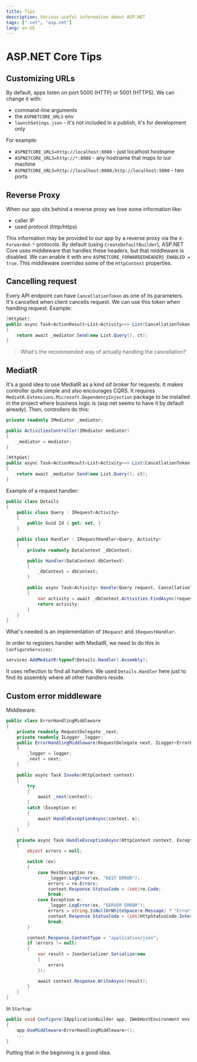 ```yaml
---
title: Tips
description: Various useful information about ASP.NET
tags: [".net", "asp.net"]
lang: en-US
---
```



# ASP.NET Core Tips

## Customizing URLs

By default, apps listen on port 5000 (HTTP) or 5001 (HTTPS). We can change it with:

- command-line arguments
- the `ASPNETCORE_URLS` env
- `launchSetings.json` - it's not included in a publish, it's for development
  only

For example:

- `ASPNETCORE_URLS=http://localhost:8080` - just localhost hostname
- `ASPNETCORE_URLS=http://*:8080` - any hostname that maps to our machine
- `ASPNETCORE_URLS=http://localhost:8080;http://localhost:5000` - two ports

## Reverse Proxy

When our app sits behind a reverse proxy we lose some information like:

- caller IP
- used protocol (http/https)

This information may be provided to our app by a reverse proxy via the
`X-Forwarded-*` protocols. By default (using `CreateDefaultBuilder`), ASP.NET
Core uses middleware that handles these headers, but that middleware is
disabled. We can enable it with env `ASPNETCORE_FORWARDEDHEADERS_ENABLED =
true`. This middleware overrides some of the `HttpContext` properties.

## Cancelling request

Every API endpoint can have `CancellationToken` as one of its parameters. It's
cancelled when client cancells request. We can use this token when handling
request. Example:

```csharp
[HttpGet]
public async Task<ActionResult<List<Activity>>> List(CancellationToken ct)
{
    return await _mediator.Send(new List.Query(), ct);
}
```

> What's the recommended way of actually handling the cancellation?

## MediatR

It's a good idea to use MediatR as a kind oif broker for requests. It makes
controller quite simple and also encourages CQRS. It requires
`MediatR.Extensions.Microsoft.DependencyInjection` package to be installed in
the project where business logic is (asp.net seems to have it by default
already). Then, controllers do this:

```csharp
private readonly IMediator _mediator;

public ActivitiesController(IMediator mediator)
{
    _mediator = mediator;
}

[HttpGet]
public async Task<ActionResult<List<Activity>>> List(CancellationToken ct)
{
    return await _mediator.Send(new List.Query(), ct);
}
```

Example of a request handler:

```csharp
public class Details
{
    public class Query : IRequest<Activity>
    {
        public Guid Id { get; set; }
    }

    public class Handler : IRequestHandler<Query, Activity>
    {
        private readonly DataContext _dbContext;

        public Handler(DataContext dbContext)
        {
            _dbContext = dbContext;
        }

        public async Task<Activity> Handle(Query request, CancellationToken cancellationToken)
        {
            var activity = await _dbContext.Activities.FindAsync(request.Id);
            return activity;
        }
    }
}
```

What's needed is an implementation of `IRequest` and `IRequestHandler`.

In order to registers handler with MediatR, we need to do this in
`ConfigureServices`:

```csharp
services.AddMediatR(typeof(Details.Handler).Assembly);
```

It uses reflection to find all handlers. We used `Details.Handler` here just to
find its assembly where all other handlers reside.

## Custom error middleware

Middleware:

```csharp
public class ErrorHandlingMiddleware
{
    private readonly RequestDelegate _next;
    private readonly ILogger _logger;
    public ErrorHandlingMiddleware(RequestDelegate next, ILogger<ErrorHandlingMiddleware> logger)
    {
        _logger = logger;
        _next = next;
    }

    public async Task Invoke(HttpContext context)
    {
        try
        {
            await _next(context);
        }
        catch (Exception e)
        {
            await HandleExceptionAsync(context, e);
        }
    }

    private async Task HandleExceptionAsync(HttpContext context, Exception ex)
    {
        object errors = null;

        switch (ex)
        {
            case RestException re:
                _logger.LogError(ex, "REST ERROR");
                errors = re.Errors;
                context.Response.StatusCode = (int)re.Code;
                break;
            case Exception e:
                _logger.LogError(ex, "SERVER ERROR");
                errors = string.IsNullOrWhiteSpace(e.Message) ? "Error" : e.Message;
                context.Response.StatusCode = (int)HttpStatusCode.InternalServerError;
                break;
        }

        context.Response.ContentType = "application/json";
        if (errors != null)
        {
            var result = JsonSerializer.Serialize(new
            {
                errors
            });

            await context.Response.WriteAsync(result);
        }
    }
}
```

In `Startup`:

```csharp
public void Configure(IApplicationBuilder app, IWebHostEnvironment env)
{
    app.UseMiddleware<ErrorHandlingMiddleware>();
    ...
}
```

Putting that in the beginning is a good idea.